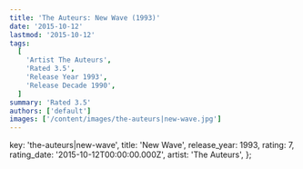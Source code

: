 ```yaml
---
title: 'The Auteurs: New Wave (1993)'
date: '2015-10-12'
lastmod: '2015-10-12'
tags:
  [
    'Artist The Auteurs',
    'Rated 3.5',
    'Release Year 1993',
    'Release Decade 1990',
  ]
summary: 'Rated 3.5'
authors: ['default']
images: ['/content/images/the-auteurs|new-wave.jpg']
---
```


  key: 'the-auteurs|new-wave',
  title: 'New Wave',
  release_year: 1993,
  rating: 7,
  rating_date: '2015-10-12T00:00:00.000Z',
  artist: 'The Auteurs',
};

<MusicRating data={data} />
